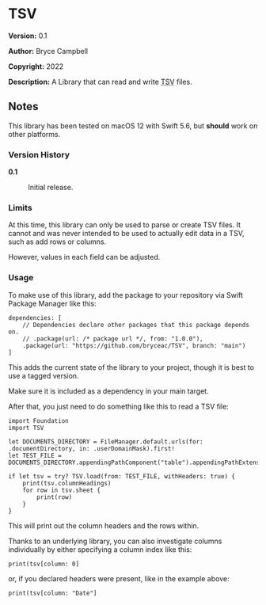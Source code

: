 =TSV=

'''Version:''' 0.1

'''Author:''' Bryce Campbell

'''Copyright:''' 2022

'''Description:''' A Library that can read and write <abbr title="tab separated value">TSV</abbr> files.

==Notes==

This library has been tested on macOS 12 with Swift 5.6, 
but <strong>should</strong> work on other platforms.

===Version History===

<dl>
<dt style="font-weight:bold">0.1</dt>
<dd>
<p>Initial release.</p>
</dd>
</dl>

===Limits===

At this time, this library can only be used to parse or create TSV files. 
It cannot and was never intended to be used to actually edit data in a TSV, 
such as add rows or columns.

However, values in each field can be adjusted.

===Usage===

To make use of this library, 
add the package to your repository via Swift Package Manager like this:

<pre>
dependencies: [
    // Dependencies declare other packages that this package depends on.
    // .package(url: /* package url */, from: "1.0.0"),
    .package(url: "https://github.com/bryceac/TSV", branch: "main")
]
</pre>

This adds the current state of the library to your project, 
though it is best to use a tagged version.

Make sure it is included as a dependency in your main target.

After that, you just need to do something like this to read a TSV file:

<pre>
import Foundation
import TSV

let DOCUMENTS_DIRECTORY = FileManager.default.urls(for: .documentDirectory, in: .userDomainMask).first!
let TEST_FILE = DOCUMENTS_DIRECTORY.appendingPathComponent("table").appendingPathExtension("tsv")

if let tsv = try? TSV.load(from: TEST_FILE, withHeaders: true) {
    print(tsv.columnHeadings)
    for row in tsv.sheet {
        print(row)
    }
}
</pre>

This will print out the column headers and the rows within.

Thanks to an underlying library, 
you can also investigate columns individually by either specifying a column index like this:

<pre>
print(tsv[column: 0]
</pre>

or, if you declared headers were present, like in the example above:

<pre>
print(tsv[column: "Date"]
</pre>